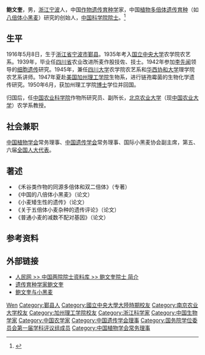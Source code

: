 {{Infobox_Person
| name = 鲍文奎
|image= 
|box_width= 
|occupation= 
| period = 
|birth_name=
| other_names =
| Sex =男
|birth_date= {{birth date|1916|5|8}}
|birth_place= [[浙江省|浙江省]][[宁波市|宁波市]][[鄞县|鄞县]]
|death_date= {{death date and age|1995|9|15|1916|5|8}}
|death_place= 
| nationality ={{PRC}}
| residence =
| party =
| religion =
| spouse = 
| relatives = 
|education= 
| past = 
{{Infobox_People_CAS
|学部=生命科学和医学学部
|专业=遗传育种学
|当选年=1980年
}}
| work =
|awards=
}}
'''鲍文奎'''{{BD|1916年|5月8日|1995年|9月15日|catIdx=B鲍}}，男，[[浙江|浙江]][[宁波|宁波]]人，中国[[作物遗传育种学|作物遗传育种学]]家，中国[[植物多倍体|植物多倍体]][[遗传育种|遗传育种]]（如[[八倍体小黑麦|八倍体小黑麦]]）研究的创始人，[[中国科学院院士|中国科学院院士]]。<ref>{{Cite web|url=http://history.seu.edu.cn/2018/0326/c18670a210726/page.htm|title=鲍文奎|accessdate=2018-10-13|work=东南大学校史文化网}}</ref>

== 生平 ==
1916年5月8日，生于[[浙江省|浙江省]][[宁波市|宁波市]][[鄞县|鄞县]]。1935年考入[[国立中央大学|国立中央大学]]农学院农艺系。1939年，毕业任[[四川省|四川省]]农业改进所麦作股技佐、技士。1942年参加[[李先闻|李先闻]]领导的[[细胞|细胞]][[遗传|遗传]]研究。1945年，兼任[[四川大学|四川大学]]农学院农艺系和[[华西协和大学|华西协和大学]]理学院农艺系讲师。1947年夏赴[[美国|美国]][[加州理工学院|加州理工学院]]生物系，进行链孢霉菌的生物化学遗传研究。1950年6月，获加州理工学院[[博士|博士]]学位并回国。

归国后，任[[中国农业科学院|中国农业科学院]]作物所研究员、副所长，[[北京农业大学|北京农业大学]]（现[[中国农业大学|中国农业大学]]）农学系教授。

== 社会兼职 ==
[[中国植物学会|中国植物学会]]常务理事、[[中国遗传学会|中国遗传学会]]常务理事、国际小黑麦协会副主席，第五、六届[[全国人大代表|全国人大代表]]。

== 著述 ==
*《禾谷类作物的同源多倍体和双二倍体》（专著）
*《中国的八倍体小黑麦》（论文）
*《小麦矮生性的遗传》（论文）
*《关于五倍体小麦杂种的遗传评论》（论文）
*《普通小麦的减数不配对基因》（论文）

== 参考资料 ==
{{reflist}}

== 外部链接 ==
* [http://www.people.com.cn/GB/keji/25509/29829/2103633.html 人民网 >> 中国两院院士资料库 >> 鲍文奎院士 简介]
* [https://web.archive.org/web/20070927212550/http://scholar.ilib.cn/Abstract.aspx?A=jrzj200416022 遗传育种学家鲍文奎]
* [http://www.ndcnc.gov.cn/datalib/2004/Science/DL/DL-167150 鲍文奎与小黑麦]

{{中国科学院生命科学和医学学部院士}}
{{国务院学位委员会第一届学科评议组/农学}}
{{Navboxes
| title  = 鲍文奎在[[中国遗传学会|中国遗传学会]]的职务
| list1  =
{{中国遗传学会第一届理事会}}
}}

{{Authority control}}
{{DEFAULTSORT:Bao}}
[[Category:鮑姓|Wen]]
[[Category:鄞县人|Category:鄞县人]]
[[Category:國立中央大學大陸時期校友|Category:國立中央大學大陸時期校友]]
[[Category:南京农业大学校友|Category:南京农业大学校友]]
[[Category:加州理工学院校友|Category:加州理工学院校友]]
[[Category:浙江科学家|Category:浙江科学家]]
[[Category:中国生物学家|Category:中国生物学家]]
[[Category:中国农学家|Category:中国农学家]]
[[Category:中国遗传学会理事|Category:中国遗传学会理事]]
[[Category:国务院学位委员会第一届学科评议组成员|Category:国务院学位委员会第一届学科评议组成员]]
[[Category:中国植物学会常务理事|Category:中国植物学会常务理事]]